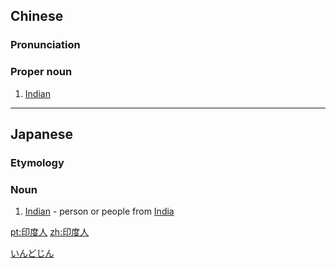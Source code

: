==Chinese==
{{zh-forms|type=21}}

===Pronunciation===
{{zh-pron
|m=Yìndùrén
|c=jan3 dou6 jan4
|h=pfs=Yin-thu-ngìn
|mn=Ìn-tō͘-lâng
|cat=propn
}}

===Proper noun===
{{zh-proper noun}}

# [[Indian]] {{gloss|person from India}}

----

==Japanese==
{{ja-kanjitab|いん|ど|じん|yomi=o}}

===Etymology===
{{suffix|lang=ja|sort=いんどじん|印度|tr1=Indo|t1=India|人|tr2=jin|t2=person}}

===Noun===
{{ja-noun|いんどじん}}

# [[Indian]] - person or people from [[India]]

[[Category:ja:Nationalities|いんどじん]]

[[pt:印度人]]
[[zh:印度人]]